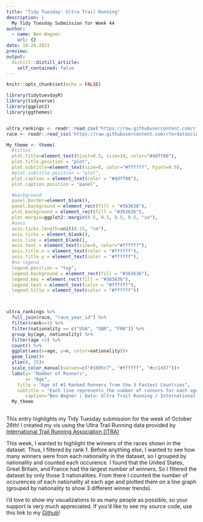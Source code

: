 ```yaml
---
title: "Tidy Tuesday: Ultra Trail Running"
description: |
  My Tidy Tuesday Submission for Week 44
author:
  - name: Ben Wagner
    url: {}
date: 10-26-2021
preview: 
output:
  distill::distill_article:
    self_contained: false
---
```



```r
knitr::opts_chunk$set(echo = FALSE)
```


```r
library(tidytuesdayR)
library(tidyverse)
library(ggplot2)
library(ggthemes)


ultra_rankings <- readr::read_csv('https://raw.githubusercontent.com/rfordatascience/tidytuesday/master/data/2021/2021-10-26/ultra_rankings.csv')
race <- readr::read_csv('https://raw.githubusercontent.com/rfordatascience/tidytuesday/master/data/2021/2021-10-26/race.csv')

```

```r
My_theme <- theme(
  #titles
  plot.title=element_text(hjust=0.5, size=14, color="#ddff00"),
  plot.title.position = "plot",
  plot.subtitle=element_text(size=8, color="#ffffff", hjust=0.5),
  #plot.subtitle.position = "plot",
  plot.caption = element_text(color = "#ddff00"),
  plot.caption.position = "panel",

  #background
  panel.border=element_blank(),
  panel.background = element_rect(fill = "#363636"),
  plot.background = element_rect(fill = "#363636"),
  plot.margin=ggplot2::margin(0.5, 0.5, 0.5, 0.5, "in"),
  #axes
  axis.ticks.length=unit(0.15, "cm"),
  axis.ticks = element_blank(),
  axis.line = element_blank(),
  axis.text = element_text(size=6, color="#ffffff"),
  axis.title.x = element_text(color = "#ffffff"),
  axis.title.y = element_text(color = "#ffffff"),
  #no legend
  legend.position = "top",
  legend.background = element_rect(fill = "#363636"),
  legend.key = element_rect(fill = "#363636"),
  legend.text = element_text(color = "#ffffff"),
  legend.title = element_text(color = "#ffffff"))



ultra_rankings %>% 
  full_join(race, "race_year_id") %>% 
  filter(rank==1) %>%
  filter(nationality == c("USA", "GBR", "FRA")) %>% 
  group_by(age, nationality) %>%
  filter(age >2) %>% 
  count() %>% 
  ggplot(aes(x=age, y=n, color=nationality))+
  geom_line()+
  ylim(0, 15)+
  scale_color_manual(values=c("#1695c7", "#ffffff", "#cc1d37"))+
  labs(y= "Number of Runners",
       x= "Age",
    title = "Age of #1 Ranked Runners from the 3 Fastest Countries",
    subtitle = "Each line represents the number of runners for each age with respect to the runner's nationality",
       caption="Ben Wagner | Data: Ultra Trail Running / International Trail Running Association (ITRA)")+
  My_theme
  
```

This entry highlights my Tidy Tuesday submission for the week of October 26th! I created my vis using the Ultra Trail Running data provided by [International Trail Running Association (ITRA)](https://itra.run/Races/FindRaceResults)


This week, I wanted to highlight the winners of the races shown in the dataset. Thus, I filtered by rank 1. Before anything else, I wanted to see how many winners were from each nationality in the dataset, so I grouped by nationality and counted each occurence. I found that the United States, Great Britain, and France had the largest number of winners. So I filtered the dataset by only those 3 nationalities. From there I counted the number of occurences of each nationality at each age and plotted them on a line graph (grouped by nationality to show 3 different winner trends).    

I'd love to show my visualizations to as many people as possible, so your support is very much appreciated. If you'd like to see my source code, use this link to my [Github](https://github.com/bennywags15/Wagner_website/blob/main/_Posts/2021-10-26-ultratrailrunning/ultratrailrunning.Rmd)!
